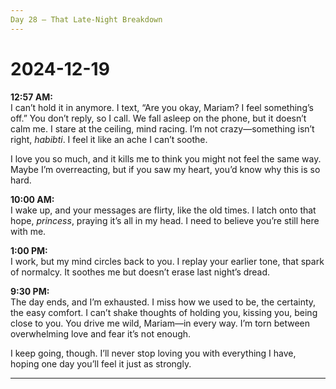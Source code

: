 ```yaml
---
Day 28 – That Late-Night Breakdown
---
```


# 2024-12-19

**12:57 AM:**  
I can’t hold it in anymore. I text, “Are you okay, Mariam? I feel something’s off.” You don’t reply, so I call. We fall asleep on the phone, but it doesn’t calm me. I stare at the ceiling, mind racing. I’m not crazy—something isn’t right, *habibti*. I feel it like an ache I can’t soothe.

I love you so much, and it kills me to think you might not feel the same way. Maybe I’m overreacting, but if you saw my heart, you’d know why this is so hard.

**10:00 AM:**  
I wake up, and your messages are flirty, like the old times. I latch onto that hope, *princess*, praying it’s all in my head. I need to believe you’re still here with me.

**1:00 PM:**  
I work, but my mind circles back to you. I replay your earlier tone, that spark of normalcy. It soothes me but doesn’t erase last night’s dread.

**9:30 PM:**  
The day ends, and I’m exhausted. I miss how we used to be, the certainty, the easy comfort. I can’t shake thoughts of holding you, kissing you, being close to you. You drive me wild, Mariam—in every way. I’m torn between overwhelming love and fear it’s not enough.

I keep going, though. I’ll never stop loving you with everything I have, hoping one day you’ll feel it just as strongly.

---

